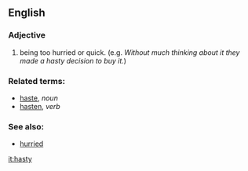 == English ==

=== Adjective ===
#being too hurried or quick. (e.g. ''Without much thinking about it they made a hasty decision to buy it.'')

=== Related terms: ===
*[[haste]], ''noun''
*[[hasten]], ''verb''

=== See also: ===
*[[hurried]]

[[it:hasty]]